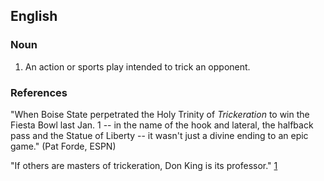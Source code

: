 ==English==

===Noun===
{{en-noun}}

# An action or sports play intended to trick an opponent.

===References===
"When Boise State perpetrated the Holy Trinity of ''Trickeration'' to win the Fiesta Bowl last Jan. 1 -- in the name of the hook and lateral, the halfback pass and the Statue of Liberty -- it wasn't just a divine ending to an epic game." (Pat Forde, ESPN)

"If others are masters of trickeration, Don King is its professor." [http://query.nytimes.com/gst/fullpage.html?res=9C0CE7DE153FF930A25751C0A966958260]